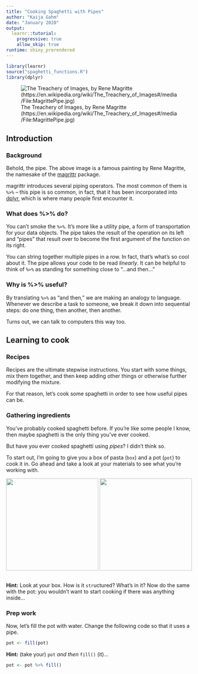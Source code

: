 ```yaml
---
title: "Cooking Spaghetti with Pipes"
author: "Kaija Gahm"
date: "January 2020"
output:
  learnr::tutorial:
    progressive: true
    allow_skip: true
runtime: shiny_prerendered
---
```


```r
library(learnr)
source("spaghetti_functions.R")
library(dplyr)
```

![The Treachery of Images, by Rene Magritte \n (https://en.wikipedia.org/wiki/The_Treachery_of_Images#/media/File:MagrittePipe.jpg)](/images/magritte_pipe.jpg)

## Introduction
### Background
Behold, the pipe. The above image is a famous painting by Rene Magritte, the namesake of the [magrittr ](https://cran.r-project.org/web/packages/magrittr/vignettes/magrittr.html) package.

magrittr introduces several piping operators. The most common of them is `%>%` -- this pipe is so common, in fact, that it has been incorporated into [dplyr](https://dplyr.tidyverse.org/), which is where many people first encounter it.

### What does %>% do?
You can't smoke the `%>%`. It's more like a utility pipe, a form of transportation for your data objects. The pipe takes the result of the operation on its left and "pipes" that result over to become the first argument of the function on its right.

You can string together multiple pipes in a row. In fact, that's what's so cool about it. The pipe allows your code to be read _linearly_. It can be helpful to think of `%>%` as standing for something close to "...and then..."

### Why is %>% useful?
By translating `%>%` as "and then," we are making an analogy to language. Whenever we describe a task to someone, we break it down into sequential steps: do one thing, then another, then another.

Turns out, we can talk to computers this way too. 

## Learning to cook
### Recipes
Recipes are the ultimate stepwise instructions. You start with some things, mix them together, and then keep adding other things or otherwise further modifying the mixture.

For that reason, let's cook some spaghetti in order to see how useful pipes can be.

### Gathering ingredients
You've probably cooked spaghetti before. If you're like some people I know, then maybe spaghetti is the only thing you've ever cooked. 

But have you ever cooked spaghetti using *pipes*? I didn't think so.

To start out, I'm going to give you a box of pasta (`box`) and a pot (`pot`) to cook it in. Go ahead and take a look at your materials to see what you're working with.

<img src="images/box.jpg" width="250"> <img src="images/pot.jpg" width="250">
```r

```

<div id="explore_materials-hint">
**Hint:** Look at your box. How is it `str`uctured? What's in it? Now do the same with the pot: you wouldn't want to start cooking if there was anything inside...
</div>

### Prep work
Now, let's fill the pot with water. Change the following code so that it uses a pipe.
```r
pot <- fill(pot)
```

<div id="fill_pot-hint">
**Hint:** (take your) `pot` _and then_ `fill()` (it)... 
</div>

```r
pot <- pot %>% fill()
```
